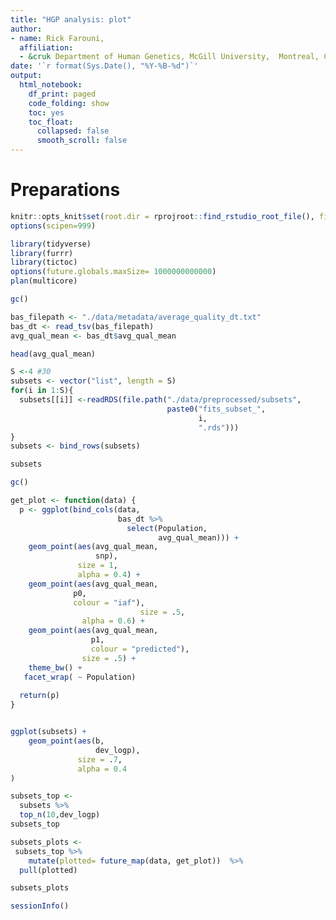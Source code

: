 ```yaml
---
title: "HGP analysis: plot"
author: 
- name: Rick Farouni, 
  affiliation:
  - &cruk Department of Human Genetics, McGill University,  Montreal, Canada
date: '`r format(Sys.Date(), "%Y-%B-%d")`'
output:
  html_notebook:
    df_print: paged
    code_folding: show
    toc: yes
    toc_float: 
      collapsed: false
      smooth_scroll: false
---
```



# Preparations

```r
knitr::opts_knit$set(root.dir = rprojroot::find_rstudio_root_file(), fig.width=16)
options(scipen=999)
```

```r
library(tidyverse)
library(furrr)
library(tictoc)
options(future.globals.maxSize= 1000000000000)
plan(multicore)
```



```r
gc()
```


```r
bas_filepath <- "./data/metadata/average_quality_dt.txt"
bas_dt <- read_tsv(bas_filepath)
avg_qual_mean <- bas_dt$avg_qual_mean
```
```r
head(avg_qual_mean)
```




```r
S <-4 #30
subsets <- vector("list", length = S)
for(i in 1:S){
  subsets[[i]] <-readRDS(file.path("./data/preprocessed/subsets", 
                                   paste0("fits_subset_",
                                          i,
                                          ".rds")))
}
subsets <- bind_rows(subsets)
```

```r
subsets
```


```r
gc()
```





```r

get_plot <- function(data) {
  p <- ggplot(bind_cols(data,
                        bas_dt %>%
                          select(Population,
                                 avg_qual_mean))) +
    geom_point(aes(avg_qual_mean,
                   snp),
               size = 1,
               alpha = 0.4) +
    geom_point(aes(avg_qual_mean,
              p0,
              colour = "iaf"),
                             size = .5,
                alpha = 0.6) +
    geom_point(aes(avg_qual_mean,
                  p1,
                  colour = "predicted"),
                size = .5) +
    theme_bw() +
   facet_wrap( ~ Population)
  
  return(p)
}



```
```r
ggplot(subsets) +
    geom_point(aes(b,
                   dev_logp),
               size = .7,
               alpha = 0.4
) 
```


```r
subsets_top <-  
  subsets %>%
  top_n(10,dev_logp) 
subsets_top
```


```r
subsets_plots <-
 subsets_top %>%
    mutate(plotted= future_map(data, get_plot))  %>%
  pull(plotted)
```

```r
subsets_plots
```





```r
sessionInfo()
```



